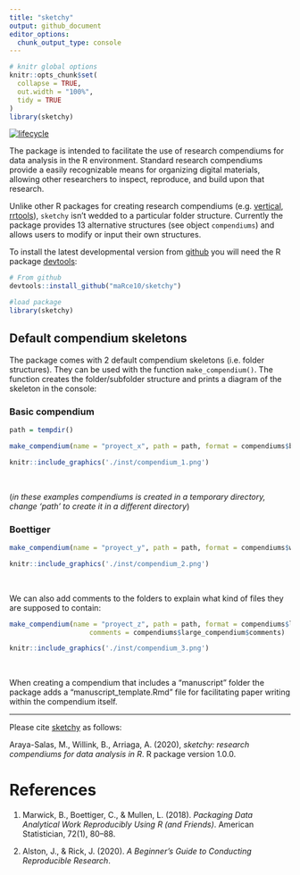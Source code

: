 ```yaml
---
title: "sketchy"
output: github_document
editor_options: 
  chunk_output_type: console
---
```


<!-- README.md is generated from README.Rmd. Please edit that file -->

```r

# knitr global options
knitr::opts_chunk$set(
  collapse = TRUE,
  out.width = "100%",
  tidy = TRUE
)
library(sketchy)
```

<!-- [![CRAN\_Status\_Badge](http://www.r-pkg.org/badges/version/sketchy)](https://cran.r-project.org/package=sketchy) -->
<!-- [![CRAN RStudio mirror downloads](http://cranlogs.r-pkg.org/badges/sketchy)](http://www.r-pkg.org/pkg/sketchy) -->
<!-- [![Total downloads](https://cranlogs.r-pkg.org/badges/grand-total/sketchy?color=blue)](https://r-pkg.org/pkg/sketchy) -->
[![lifecycle](https://img.shields.io/badge/lifecycle-experimental-orange.svg)](https://www.tidyverse.org/lifecycle/#experimental)

The package is intended to facilitate the use of research compendiums for data analysis in the R environment. Standard research compendiums provide a easily recognizable means for organizing digital materials, allowing  other researchers to inspect, reproduce, and build upon that research. 

<!-- Unlike other packages for setting up research compendiums, `sketchy` has very simple functionality. Hence, users can focus on the research project itself rather than on learning how to use a new R package. -->

Unlike other R packages for creating research compendiums (e.g. [vertical](https://github.com/CrumpLab/vertical), [rrtools](https://github.com/benmarwick/rrtools)), `sketchy` isn't  wedded to a particular folder structure. Currently the package provides 13 alternative structures (see object `compendiums`) and allows users to modify or input their own structures.   

To install the latest developmental version from [github](http://github.com/) you will need the R package [devtools](https://cran.r-project.org/package=devtools):

```r

# From github
devtools::install_github("maRce10/sketchy")

#load package
library(sketchy)

```


## Default compendium skeletons

The package comes with 2 default compendium skeletons (i.e. folder structures). They can be used with the function `make_compendium()`. The function creates the folder/subfolder structure and prints a diagram of the skeleton in the console:

### Basic compendium

```r

path = tempdir()

make_compendium(name = "proyect_x", path = path, format = compendiums$basic$skeleton)

```

```r
knitr::include_graphics('./inst/compendium_1.png')
```

&nbsp; 

(*in these examples compendiums is created in a temporary directory, change 'path' to create it in a different directory*)


### Boettiger

```r

make_compendium(name = "proyect_y", path = path, format = compendiums$wilson$skeleton)

```

```r
knitr::include_graphics('./inst/compendium_2.png')
```

&nbsp; 

We can also add comments to the folders to explain what kind of files they are supposed to contain: 

```r

make_compendium(name = "proyect_z", path = path, format = compendiums$large_compendium$skeleton, 
                    comments = compendiums$large_compendium$comments)

```

```r
knitr::include_graphics('./inst/compendium_3.png')
```

&nbsp; 

When creating a compendium that includes a "manuscript" folder the package adds a "manuscript_template.Rmd" file for facilitating paper writing within the compendium itself.

---

Please cite [sketchy](https://marce10.github.io/sketchy/) as follows:

Araya-Salas, M., Willink, B., Arriaga, A. (2020), *sketchy: research compendiums for data analysis in R*. R package version 1.0.0.


# References

1. Marwick, B., Boettiger, C., & Mullen, L. (2018). *Packaging Data Analytical Work Reproducibly Using R (and Friends)*. American Statistician, 72(1), 80–88.

1. Alston, J., & Rick, J. (2020). *A Beginner’s Guide to Conducting Reproducible Research*. 
